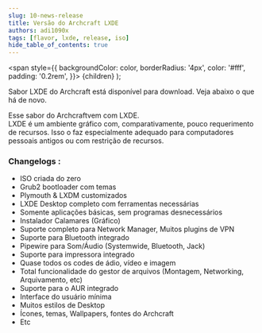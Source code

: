 ```yaml
---
slug: 10-news-release
title: Versão do Archcraft LXDE
authors: adi1090x
tags: [flavor, lxde, release, iso]
hide_table_of_contents: true
---
```


<!-- Badges -->
  <span
    style={{
      backgroundColor: color,
      borderRadius: '4px',
      color: '#fff',
      padding: '0.2rem',
    }}>
    {children}
  </span>
);

Sabor LXDE do Archcraft está disponível para download. Veja abaixo o que há de novo.

<!--truncate-->

Esse sabor do Archcraftvem com LXDE.<br/>
LXDE é um ambiente gráfico com, comparativamente, pouco requerimento de recursos.
Isso o faz especialmente adequado para computadores pessoais antigos ou com restrição de recursos.

### Changelogs :
- ISO criada do zero
- Grub2 bootloader com temas
- Plymouth & LXDM customizados
- LXDE Desktop completo com ferramentas necessárias
- Somente aplicações básicas, sem programas desnecessários
- Instalador Calamares (Gráfico)
- Suporte completo para Network Manager, Muitos plugins de VPN
- Suporte para Bluetooth integrado
- Pipewire para Som/Áudio (Systemwide, Bluetooth, Jack)
- Suporte para impressora integrado
- Quase todos os codes de ádio, vídeo e imagem
- Total funcionalidade do gestor de arquivos (Montagem, Networking, Arquivamento, etc)
- Suporte para o AUR integrado
- Interface do usuário mínima
- Muitos estilos de Desktop
- Ícones, temas, Wallpapers, fontes do Archcraft
- Etc
